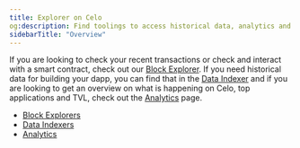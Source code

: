 ```yaml
---
title: Explorer on Celo
og:description: Find toolings to access historical data, analytics and more in this section.
sidebarTitle: "Overview"
---
```



If you are looking to check your recent transactions or check and interact with a smart contract, check out our <ColoredText>[Block Explorer](/developer/explorers/block-explorers)</ColoredText>.
If you need historical data for building your dapp, you can find that in the <ColoredText>[Data Indexer](/developer/indexers/overview)</ColoredText> and if you are looking to get an overview on what is happening on Celo, top applications and TVL, check out the <ColoredText>[Analytics](/developer/explorers/analytics)</ColoredText> page.  

- [Block Explorers](/developer/explorers/block-explorers)
- [Data Indexers](/developer/indexers/overview)
- [Analytics](/developer/explorers/analytics)
